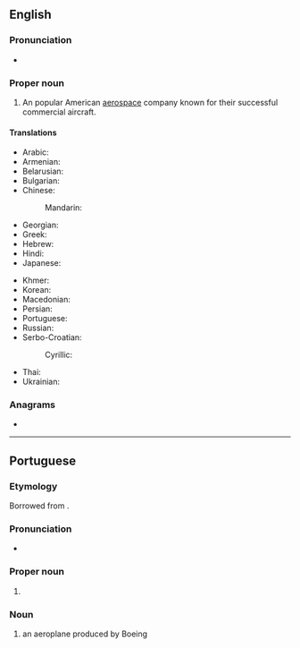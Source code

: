 ==English==
{{wikipedia}}

===Pronunciation===
* {{IPA|/ˈboʊ.ɪŋ/|lang=en}}

===Proper noun===
{{en-proper noun}}

# {{lb|en|aviation}} An popular American [[aerospace]] company known for their successful commercial aircraft.

====Translations====
{{trans-top|An American aerospace company}}
* Arabic: {{t|ar|بُويِنْغ|m}}
* Armenian: {{t|hy|Բոինգ|sc=Armn}}
* Belarusian: {{t|be|Бо́інг|m|sc=Cyrl}}
* Bulgarian: {{t|bg|Бо́инг|m|sc=Cyrl}}
* Chinese:
*: Mandarin: {{t+|cmn|波音|tr=Bōyīn|sc=Hani}}
* Georgian: {{t|ka|ბოინგი|sc=Geor}}
* Greek: {{t|el|Μπόινγκ|sc=Grek}}
* Hebrew: {{t|he|בואינג|sc=Hebr}}
* Hindi: {{t|hi|बोइंग|tr=bo'iṅg|sc=Deva}}
* Japanese: {{t|ja|ボーイング|tr=Bōingu|sc=Jpan}}
{{trans-mid}}
* Khmer: {{t|km|បូអ៊ិង|tr=bo ing|sc=Khmr}}
* Korean: {{t|ko|보잉|tr=Boing|sc=Kore}}
* Macedonian: {{t|mk|Боинг|m|sc=Cyrl}}
* Persian: {{t|fa|بوئینگ|tr=bo'ing}}
* Portuguese: {{t|pt|Boeing|f}}
* Russian: {{t|ru|Бо́инг|m}}
* Serbo-Croatian:
*: Cyrillic: {{t|sh|Боинг|m}}
* Thai: {{t|th|โบอิง|tr=bo-ing}}
* Ukrainian: {{t|uk|Бо́інг|m|sc=Cyrl}}
{{trans-bottom}}

===Anagrams===
* {{anagrams|en|big one|biogen}}

----

==Portuguese==

===Etymology===
Borrowed from {{bor|pt|en|Boeing}}.

===Pronunciation===
* {{a|Brazil}} {{IPA|/ˈbɔj̃ɡ/|lang=pt}}

===Proper noun===
{{pt-proper noun|f}}

# {{lb|pt|aviation}} {{l|en|Boeing}} {{gloss|an American aerospace company}}

===Noun===
{{pt-noun|m|s}}

# {{lb|pt|aviation}} an aeroplane produced by Boeing